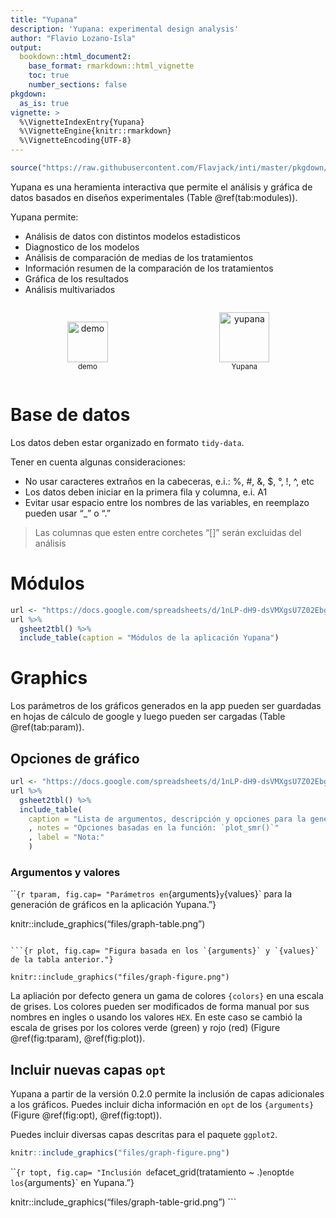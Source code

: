 ---
title: "Yupana"
description: 'Yupana: experimental design analysis'
author: "Flavio Lozano-Isla"
output:
  bookdown::html_document2:
    base_format: rmarkdown::html_vignette
    toc: true
    number_sections: false
pkgdown:
  as_is: true
vignette: >
  %\VignetteIndexEntry{Yupana}
  %\VignetteEngine{knitr::rmarkdown}
  %\VignetteEncoding{UTF-8}
---

```{r setup, include=FALSE}
source("https://raw.githubusercontent.com/Flavjack/inti/master/pkgdown/favicon/docs.r")
```

Yupana es una heramienta interactiva que permite el análisis y gráfica de datos basados en diseños experimentales (Table \@ref(tab:modules)). 

Yupana permite:

- Análisis de datos con distintos modelos estadisticos
- Diagnostico de los modelos
- Análisis de comparación de medias de los tratamientos
- Información resumen de la comparación de los tratamientos
- Gráfica de los resultados
- Análisis multivariados

```{=html}
<div id=footer style="width:100%; margin:auto;">

<div style="display:inline-block; width:49%">
<p style="text-align:center">
<a target="_blank" href="https://www.youtube.com/playlist?list=PLSQMdOu57lj9sTx5Dbff9O0g6KCU4pwCQ">
<img src="https://flavjack.github.io/inti/img/youtube.png" style="height:65px" title="demo"></a>
<span style="display:block;"><small>demo</small></span>
</p></div>

<div style="display:inline-block; width:49%">
<p style="text-align:center">
<a target="_blank" href="https://flavjack.shinyapps.io/yupana/"><img src="https://flavjack.github.io/inti/img/yupana.png" style="height:80px" title="yupana"></a>
<span style="display:block;"><small>Yupana</small></span>
</p></div>

</div>
```

# Base de datos

Los datos deben estar organizado en formato `tidy-data`. 

Tener en cuenta algunas consideraciones:

- No usar caracteres extraños en la cabeceras, e.i.: %, #, &, $, °, !, ^, etc
- Los datos deben iniciar en la primera fila y columna, e.i. A1
- Evitar usar espacio entre los nombres de las variables, en reemplazo pueden usar "_" o "."

> Las columnas que esten entre corchetes "[]" serán excluidas del análisis

# Módulos

```{r modules}
url <- "https://docs.google.com/spreadsheets/d/1nLP-dH9-dsVMXgsU7Z02EbgWvMIBKG5IYVRHAJCN-Z0/edit#gid=0"
url %>% 
  gsheet2tbl() %>% 
  include_table(caption = "Módulos de la aplicación Yupana")
```

# Graphics

Los parámetros de los gráficos generados en la app pueden ser guardadas en hojas de cálculo de google y luego pueden ser cargadas (Table \@ref(tab:param)).  

## Opciones de gráfico

```{r param}
url <- "https://docs.google.com/spreadsheets/d/1nLP-dH9-dsVMXgsU7Z02EbgWvMIBKG5IYVRHAJCN-Z0/edit#gid=1216293392"
url %>% 
  gsheet2tbl() %>% 
  include_table(    
    caption = "Lista de argumentos, descripción y opciones para la generación de gráficos en la aplicación Yupana"
    , notes = "Opciones basadas en la función: `plot_smr()`"
    , label = "Nota:"
    )
```

### Argumentos y valores

```{r tparam, fig.cap= "Parámetros en `{arguments}` y `{values}` para la generación de gráficos en la aplicación Yupana."}

knitr::include_graphics("files/graph-table.png")
```

```{r plot, fig.cap= "Figura basada en los `{arguments}` y `{values}` de la tabla anterior."}

knitr::include_graphics("files/graph-figure.png")
```

La apliación por defecto genera un gama de colores `{colors}` en una escala de grises. Los colores pueden ser modificados de forma manual por sus nombres en ingles o usando los valores `HEX`. En este caso se cambió la escala de grises por los colores verde (green) y rojo (red) (Figure \@ref(fig:tparam), \@ref(fig:plot)).

## Incluir nuevas capas `opt`

Yupana a partir de la versión 0.2.0 permite la inclusión de capas adicionales a los gráficos. Puedes incluir dicha información en `opt` de los `{arguments}` (Figure \@ref(fig:opt), \@ref(fig:topt)).

Puedes incluir diversas capas descritas para el paquete `ggplot2`.

```{r opt, fig.cap= "Gráfico con la inclusión de la capa `facet_grid()`"}

knitr::include_graphics("files/graph-figure.png")
```

```{r topt, fig.cap= "Inclusión de `facet_grid(tratamiento ~ .)` en `opt` de los `{arguments}` en Yupana."}

knitr::include_graphics("files/graph-table-grid.png")
```

